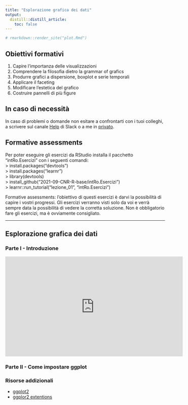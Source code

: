 ```yaml
---
title: "Esplorazione grafica dei dati"
output:
  distill::distill_article:
    toc: false
---
```


```r
# rmarkdown::render_site("plot.Rmd")
```

## Obiettivi formativi

1. Capire l'importanza delle visualizzazioni     
1. Comprendere la filosofia dietro la grammar of grafics    
1. Produrre grafici a dispersione, boxplot e serie temporali    
1. Applicare il faceting    
1. Modificare l'estetica del grafico
1. Costruire pannelli di più figure    

## In caso di necessità

In caso di problemi o domande non esitare a confrontarti con i tuoi colleghi, a scrivere sul canale [Help](https://2021-cnr-r-base.slack.com/archives/C02DE4EB1L4) di Slack o a me in [privato](https://2021-cnr-r-base.slack.com/archives/D027RRHFYSX).

## Formative assessments

Per poter eseguire gli esercizi da RStudio installa il pacchetto "intRo.Esercizi" con i seguenti comandi:    
\> install.packages("devtools")    
\> install.packages("learnr")    
\> library(devtools)    
\> install_github("2021-09-CNR-R-base/intRo.Esercizi")    
\> learnr::run_tutorial("lezione_01", "intRo.Esercizi")

Formative assessments: l'obiettivo di questi esercizi è darvi la possibilità di capire i vostri progressi. Gli esercizi verranno visti solo da voi e verrà sempre data la possibilità di vedere la corretta soluzione. Non è obbligatorio fare gli esercizi, ma è ovviamente consigliato. 

----


## Esplorazione grafica dei dati

### Parte I - Introduzione

<iframe width="560" height="315" src="https://www.youtube.com/embed/NFxQVASyxKo" title="YouTube video player" frameborder="0" allow="accelerometer; autoplay; clipboard-write; encrypted-media; gyroscope; picture-in-picture" allowfullscreen></iframe>

### Parte II - Come impostare ggplot


### Risorse addizionali

- [ggplot2](https://ggplot2.tidyverse.org/)    
- [ggplor2 extentions](https://exts.ggplot2.tidyverse.org/gallery/)    



